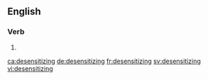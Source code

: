 ==English==

===Verb===
{{head|en|present participle}}

# {{present participle of|desensitize|lang=en|nocat=1}}

[[ca:desensitizing]]
[[de:desensitizing]]
[[fr:desensitizing]]
[[sv:desensitizing]]
[[vi:desensitizing]]
